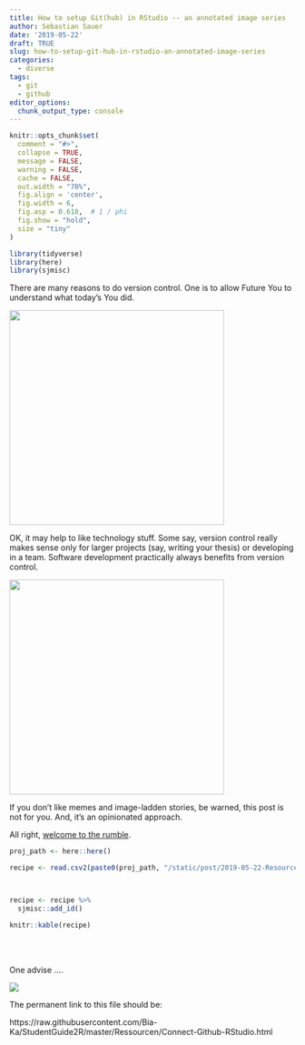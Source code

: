 ```yaml
---
title: How to setup Git(hub) in RStudio -- an annotated image series
author: Sebastian Sauer
date: '2019-05-22'
draft: TRUE
slug: how-to-setup-git-hub-in-rstudio-an-annotated-image-series
categories:
  - diverse
tags:
  - git
  - github
editor_options: 
  chunk_output_type: console
---
```




```r
knitr::opts_chunk$set(
  comment = "#>",
  collapse = TRUE,
  message = FALSE,
  warning = FALSE,
  cache = FALSE,
  out.width = "70%",
  fig.align = 'center',
  fig.width = 6,
  fig.asp = 0.618,  # 1 / phi
  fig.show = "hold",
  size = "tiny"
)
```




```r
library(tidyverse)
library(here)
library(sjmisc)
```



There are many reasons to do version control. One is to allow Future You to understand what today's You did.


![](https://cdn.vox-cdn.com/thumbor/Q1dpnERJnfDFGq9o-lqFZckpn3Y=/0x0:900x720/1820x1213/filters:focal(378x288:522x432):format(webp)/cdn.vox-cdn.com/uploads/chorus_image/image/59961797/nc5txo1jDBmjCzVuyIuRUnMuFhQ1z0cyIeADLWY_8uY.0.jpg){width=10cm}


OK, it may help to like technology stuff. Some say, version control really makes sense only for larger projects (say, writing your thesis) or developing in a team. Software development practically always benefits from version control.


![](https://camo.githubusercontent.com/b8a13c8d8b6bf051f92f57e3974403d39dad594f/687474703a2f2f692e696d6775722e636f6d2f57503154417a672e706e67){width=10cm}


If you don't like memes and image-ladden stories, be warned, this post is not for you. And, it's an opinionated approach.


All right, [welcome to the rumble](https://www.youtube.com/watch?v=XagmBjT-j08).



```r

proj_path <- here::here()

```




```r
recipe <- read.csv2(paste0(proj_path, "/static/post/2019-05-22-Resources/git-rstudio.csv"))



recipe <- recipe %>% 
  sjmisc::add_id()

knitr::kable(recipe)
```




<br>
<br>

One advise ....

![](http://blog.tomgurion.me/images/git_meme.jpg)


The permanent link to this file should be:

https://raw.githubusercontent.com/Bia-Ka/StudentGuide2R/master/Ressourcen/Connect-Github-RStudio.html

